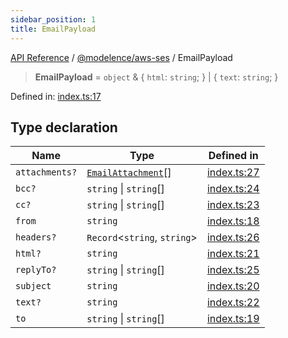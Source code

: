 ```yaml
---
sidebar_position: 1
title: EmailPayload
---
```


[API Reference](/api-reference/@modelence/aws-ses/type-aliases/../../../index) / [@modelence/aws-ses](/api-reference/@modelence/aws-ses/type-aliases/../index) / EmailPayload

> **EmailPayload** = `object` & \{ `html`: `string`; \} \| \{ `text`: `string`; \}

Defined in: [index.ts:17](https://github.com/modelence/modelence/blob/92e8ef3b8e17265b22cb987ecf6083303a9d1782/packages/aws-ses/src/index.ts#L17)

## Type declaration

| Name | Type | Defined in |
| ------ | ------ | ------ |
| `attachments?` | [`EmailAttachment`](/api-reference/@modelence/aws-ses/type-aliases/EmailAttachment)[] | [index.ts:27](https://github.com/modelence/modelence/blob/92e8ef3b8e17265b22cb987ecf6083303a9d1782/packages/aws-ses/src/index.ts#L27) |
| `bcc?` | `string` \| `string`[] | [index.ts:24](https://github.com/modelence/modelence/blob/92e8ef3b8e17265b22cb987ecf6083303a9d1782/packages/aws-ses/src/index.ts#L24) |
| `cc?` | `string` \| `string`[] | [index.ts:23](https://github.com/modelence/modelence/blob/92e8ef3b8e17265b22cb987ecf6083303a9d1782/packages/aws-ses/src/index.ts#L23) |
| `from` | `string` | [index.ts:18](https://github.com/modelence/modelence/blob/92e8ef3b8e17265b22cb987ecf6083303a9d1782/packages/aws-ses/src/index.ts#L18) |
| `headers?` | `Record`\<`string`, `string`\> | [index.ts:26](https://github.com/modelence/modelence/blob/92e8ef3b8e17265b22cb987ecf6083303a9d1782/packages/aws-ses/src/index.ts#L26) |
| `html?` | `string` | [index.ts:21](https://github.com/modelence/modelence/blob/92e8ef3b8e17265b22cb987ecf6083303a9d1782/packages/aws-ses/src/index.ts#L21) |
| `replyTo?` | `string` \| `string`[] | [index.ts:25](https://github.com/modelence/modelence/blob/92e8ef3b8e17265b22cb987ecf6083303a9d1782/packages/aws-ses/src/index.ts#L25) |
| `subject` | `string` | [index.ts:20](https://github.com/modelence/modelence/blob/92e8ef3b8e17265b22cb987ecf6083303a9d1782/packages/aws-ses/src/index.ts#L20) |
| `text?` | `string` | [index.ts:22](https://github.com/modelence/modelence/blob/92e8ef3b8e17265b22cb987ecf6083303a9d1782/packages/aws-ses/src/index.ts#L22) |
| `to` | `string` \| `string`[] | [index.ts:19](https://github.com/modelence/modelence/blob/92e8ef3b8e17265b22cb987ecf6083303a9d1782/packages/aws-ses/src/index.ts#L19) |
